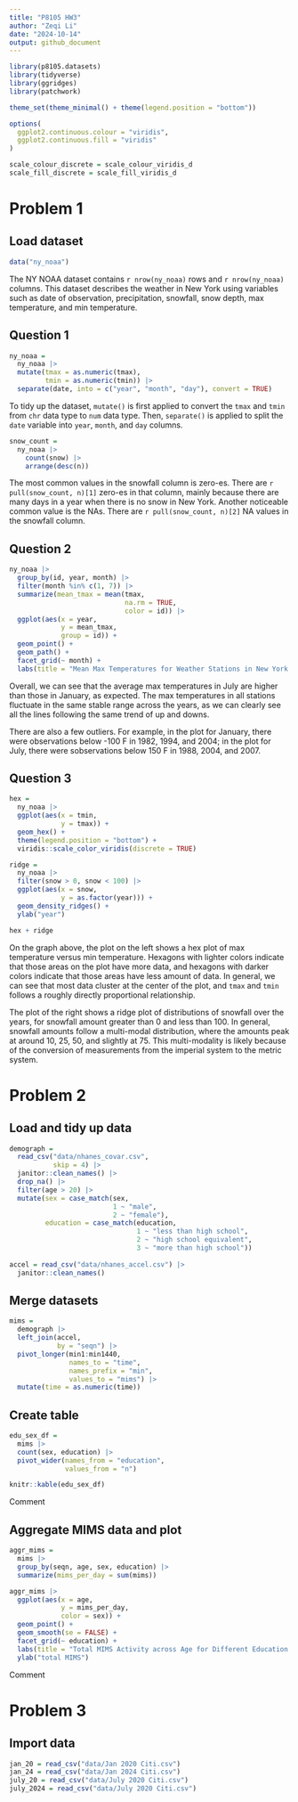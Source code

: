 ```yaml
---
title: "P8105 HW3"
author: "Zeqi Li"
date: "2024-10-14"
output: github_document
---
```


```r
library(p8105.datasets)
library(tidyverse)
library(ggridges)
library(patchwork)

theme_set(theme_minimal() + theme(legend.position = "bottom"))

options(
  ggplot2.continuous.colour = "viridis",
  ggplot2.continuous.fill = "viridis"
)

scale_colour_discrete = scale_colour_viridis_d
scale_fill_discrete = scale_fill_viridis_d
```

# Problem 1 
## Load dataset
```r
data("ny_noaa")
```

The NY NOAA dataset contains `r nrow(ny_noaa)` rows and `r nrow(ny_noaa)` 
columns. This dataset describes the weather in New York using variables such 
as date of observation, precipitation, snowfall, snow depth, max temperature, 
and min temperature.

## Question 1
```r
ny_noaa =
  ny_noaa |> 
  mutate(tmax = as.numeric(tmax),
         tmin = as.numeric(tmin)) |> 
  separate(date, into = c("year", "month", "day"), convert = TRUE)
```

To tidy up the dataset, `mutate()` is first applied to convert the `tmax` and 
`tmin` from `chr` data type to `num` data type. Then, `separate()` is applied 
to split the `date` variable into `year`, `month`, and `day` columns.

```r
snow_count = 
  ny_noaa |> 
    count(snow) |> 
    arrange(desc(n))
```

The most common values in the snowfall column is zero-es. There are 
`r pull(snow_count, n)[1]` zero-es in that column, mainly because there are 
many days in a year when there is no snow in New York. Another noticeable 
common value is the NAs.  There are `r pull(snow_count, n)[2]` NA values in 
the snowfall column. 

## Question 2
```r
ny_noaa |> 
  group_by(id, year, month) |> 
  filter(month %in% c(1, 7)) |> 
  summarize(mean_tmax = mean(tmax, 
                             na.rm = TRUE,
                             color = id)) |> 
  ggplot(aes(x = year,
             y = mean_tmax,
             group = id)) +
  geom_point() +
  geom_path() +
  facet_grid(~ month) +
  labs(title = "Mean Max Temperatures for Weather Stations in New York in Janurary and July across years")
```

Overall, we can see that the average max temperatures in July are higher than 
those in January, as expected. The max temperatures in all stations fluctuate 
in the same stable range across the years, as we can clearly see all the lines 
following the same trend of up and downs. 

There are also a few outliers. For example, in the plot for January, there were
observations below -100 F in 1982, 1994, and 2004; in the plot for July, there 
were sobservations below 150 F in 1988, 2004, and 2007.

## Question 3
```r
hex = 
  ny_noaa |> 
  ggplot(aes(x = tmin,
             y = tmax)) +
  geom_hex() +
  theme(legend.position = "bottom") +
  viridis::scale_color_viridis(discrete = TRUE)

ridge = 
  ny_noaa |> 
  filter(snow > 0, snow < 100) |> 
  ggplot(aes(x = snow,
             y = as.factor(year))) +
  geom_density_ridges() + 
  ylab("year")

hex + ridge
```
On the graph above, the plot on the left shows a hex plot of max temperature 
versus min temperature. Hexagons with lighter colors indicate that those areas 
on the plot have more data, and hexagons with darker colors indicate that those 
areas have less amount of data. In general, we can see that most data cluster 
at the center of the plot, and `tmax` and `tmin` follows a roughly directly proportional relationship.

The plot of the right shows a ridge plot of distributions of snowfall over the 
years, for snowfall amount greater than 0 and less than 100. In general, 
snowfall amounts follow a multi-modal distribution, where the amounts peak at 
around 10, 25, 50, and slightly at 75. This multi-modality is likely because of 
the conversion of measurements from the imperial system to the metric system.

# Problem 2
## Load and tidy up data
```r
demograph = 
  read_csv("data/nhanes_covar.csv",
           skip = 4) |> 
  janitor::clean_names() |> 
  drop_na() |> 
  filter(age > 20) |> 
  mutate(sex = case_match(sex,
                          1 ~ "male",
                          2 ~ "female"),
         education = case_match(education,
                                1 ~ "less than high school",
                                2 ~ "high school equivalent",
                                3 ~ "more than high school"))
  
accel = read_csv("data/nhanes_accel.csv") |> 
  janitor::clean_names()
```
## Merge datasets
```r
mims = 
  demograph |> 
  left_join(accel,
            by = "seqn") |> 
  pivot_longer(min1:min1440,
               names_to = "time",
               names_prefix = "min",
               values_to = "mims") |> 
  mutate(time = as.numeric(time))
```

## Create table
```r
edu_sex_df = 
  mims |> 
  count(sex, education) |> 
  pivot_wider(names_from = "education",
              values_from = "n")

knitr::kable(edu_sex_df)
```

Comment

## Aggregate MIMS data and plot
```r
aggr_mims = 
  mims |> 
  group_by(seqn, age, sex, education) |> 
  summarize(mims_per_day = sum(mims))

aggr_mims |> 
  ggplot(aes(x = age,
             y = mims_per_day,
             color = sex)) +
  geom_point() +
  geom_smooth(se = FALSE) +
  facet_grid(~ education) +
  labs(title = "Total MIMS Activity across Age for Different Education Levels") +
  ylab("total MIMS")
```

Comment

# Problem 3
## Import data
```r
jan_20 = read_csv("data/Jan 2020 Citi.csv")
jan_24 = read_csv("data/Jan 2024 Citi.csv")
july_20 = read_csv("data/July 2020 Citi.csv")
july_2024 = read_csv("data/July 2020 Citi.csv")
```

